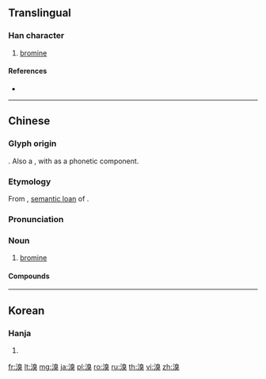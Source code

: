 ==Translingual==

===Han character===
{{Han char|rn=85|rad=水|as=10|sn=13|four=36134|canj=EHUK|ids=⿰氵臭}}

# [[bromine]]

====References====
* {{Han ref|kx=0641.020|dkj=17981|dj=1048.100|hdz=31701.020|uh=6EB4|ud=28340|bh=B7CD|bd=47053}}

----

==Chinese==
{{zh-forms}}

===Glyph origin===
{{Han compound|水|alt1=氵|t1=water; liquid|臭|t2=stink; odorous|ls=ic}}. Also a {{liushu|psc|nocap=y}}, with {{zh-l|臭|chòu, xiù}} as a phonetic component.

===Etymology===
From {{zh-l|臭|stink; odorous}}, [[semantic loan]] of {{der|zh|grc|βρῶμος||stink}}.

===Pronunciation===
{{zh-pron
|m=xiù
|c=cau3
|cat=n
}}

===Noun===
{{zh-noun}}

# [[bromine]]

====Compounds====
{{zh-der|溴水|溴化物|溴化鈉|汞溴紅|溴化銀|溴化鎂|溴中毒|溴酸}}

----

==Korean==

===Hanja===
{{ko-hanja|hangeul=추|eumhun=|rv=chu|mr=ch'u|y=chwu}}

# {{defn|lang=ko|sort=水10}}

[[fr:溴]]
[[lt:溴]]
[[mg:溴]]
[[ja:溴]]
[[pl:溴]]
[[ro:溴]]
[[ru:溴]]
[[th:溴]]
[[vi:溴]]
[[zh:溴]]